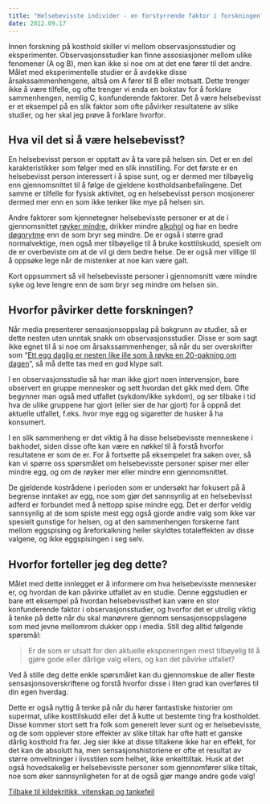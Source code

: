 ```yaml
---
title: "Helsebevisste individer - en forstyrrende faktor i forskningen?"
date: 2012.09.17
---
```


Innen forskning på kosthold skiller vi mellom observasjonsstudier og eksperimenter. Observasjonsstudier kan finne assosiasjoner mellom ulike fenomener (A og B), men kan ikke si noe om at det ene fører til det andre. Målet med eksperimentelle studier er å avdekke disse årsakssammenhengene, altså om A fører til B eller motsatt. Dette trenger ikke å være tilfelle, og ofte trenger vi enda en bokstav for å forklare sammenhengen, nemlig C, konfunderende faktorer. Det å være helsebevisst er et eksempel på en slik faktor som ofte påvirker resultatene av slike studier, og her skal jeg prøve å forklare hvorfor.

## Hva vil det si å være helsebevisst?

En helsebevisst person er opptatt av å ta vare på helsen sin. Det er en del karakteristikker som følger med en slik innstilling. For det første er en helsebevisst person interessert i å spise sunt, og er dermed mer tilbøyelig enn gjennomsnittet til å følge de gjeldene kostholdsanbefalingene. Det samme er tilfelle for fysisk aktivitet, og en helsebevisst person mosjonerer dermed mer enn en som ikke tenker like mye på helsen sin.

Andre faktorer som kjennetegner helsebevisste personer er at de i gjennomsnittet [røyker mindre](../stump-royken.qmd), drikker mindre [alkohol](../naeringsstoffer/alkohol.qmd) og har en bedre [døgnrytme](../sovn-overvekt.qmd) enn de som bryr seg mindre. De er også i større grad normalvektige, men også mer tilbøyelige til å bruke kosttilskudd, spesielt om de er overbeviste om at de vil gi dem bedre helse. De er også mer villige til å oppsøke lege når de mistenker at noe kan være galt.

Kort oppsummert så vil helsebevisste personer i gjennomsnitt være mindre syke og leve lengre enn de som bryr seg mindre om helsen sin.

## Hvorfor påvirker dette forskningen?

Når media presenterer sensasjonsoppslag på bakgrunn av studier, så er dette nesten uten unntak snakk om observasjonsstudier. Disse er som sagt ikke egnet til å si noe om årsakssammenhenger, så når du ser overskrifter som "[Ett egg daglig er nesten like ille som å røyke en 20-pakning om dagen](http://www.dagbladet.no/2012/08/17/nyheter/helse/forskning/23001062/)", så må dette tas med en god klype salt.

I en observasjonsstudie så har man ikke gjort noen intervensjon, bare observert en gruppe mennesker og sett hvordan det gikk med dem. Ofte begynner man også med utfallet (sykdom/ikke sykdom), og ser tilbake i tid hva de ulike gruppene har gjort (eller sier de har gjort) for å oppnå det aktuelle utfallet, f.eks. hvor mye egg og sigaretter de husker å ha konsumert.

I en slik sammenheng er det viktig å ha disse helsebevisste menneskene i bakhodet, siden disse ofte kan være en nøkkel til å forstå hvorfor resultatene er som de er. For å fortsette på eksempelet fra saken over, så kan vi spørre oss spørsmålet om helsebevisste personer spiser mer eller mindre egg, og om de røyker mer eller mindre enn gjennomsnittet.

De gjeldende kostrådene i perioden som er undersøkt har fokusert på å begrense inntaket av egg, noe som gjør det sannsynlig at en helsebevisst adferd er forbundet med å nettopp spise mindre egg. Det er derfor veldig sannsynlig at de som spiste mest egg også gjorde andre valg som ikke var spesielt gunstige for helsen, og at den sammenhengen forskerne fant mellom eggspising og åreforkalkning heller skyldtes totaleffekten av disse valgene, og ikke eggspisingen i seg selv.

## Hvorfor forteller jeg deg dette?

Målet med dette innlegget er å informere om hva helsebevisste mennesker er, og hvordan de kan påvirke utfallet av en studie. Denne eggstudien er bare ett eksempel på hvordan helsebevissthet kan være en stor konfunderende faktor i observasjonsstudier, og hvorfor det er utrolig viktig å tenke på dette når du skal manøvrere gjennom sensasjonsoppslagene som med jevne mellomrom dukker opp i media. Still deg alltid følgende spørsmål:

> Er de som er utsatt for den aktuelle eksponeringen mest tilbøyelig til å gjøre gode eller dårlige valg ellers, og kan det påvirke utfallet?

Ved å stille deg dette enkle spørsmålet kan du gjennomskue de aller fleste sensasjonsoverskriftene og forstå hvorfor disse i liten grad kan overføres til din egen hverdag.

Dette er også nyttig å tenke på når du hører fantastiske historier om supermat, ulike kosttilskudd eller det å kutte ut bestemte ting fra kostholdet. Disse kommer stort sett fra folk som generelt lever sunt og er helsebevisste, og de som opplever store effekter av slike tiltak har ofte hatt et ganske dårlig kosthold fra før. Jeg sier ikke at disse tiltakene ikke har en effekt, for det kan de absolutt ha, men sensasjonshistoriene er ofte et resultat av større omveltninger i livsstilen som helhet, ikke enkelttiltak. Husk at det også hovedsakelig er helsebevisste personer som gjennomfører slike tiltak, noe som øker sannsynligheten for at de også gjør mange andre gode valg!

[Tilbake til kildekritikk, vitenskap og tankefeil](../../kildekritikk.qmd "Kildekritikk, vitenskap og tankefeil")
